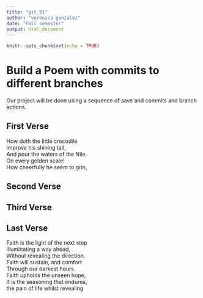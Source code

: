 ```yaml
---
title: "git_01"
author: "veronica gonzalez"
date: "Fall semester"
output: html_document
---
```


```r
knitr::opts_chunk$set(echo = TRUE)
```
# Build a Poem with commits to different branches
Our project will be done using a sequence of save and commits and branch actions.
<!-- Do not modify or change any text in "!--" bracketed areas such as this --- these are instructions to
you, if you change any of this the git program will notice it and compromise your git merging strategy !-->

## First Verse 
<!--Put the first five lines of a poem by Lewis Carrol in this section!-->
How doth the little crocodile   
Improve his shining tail,   
And pour the waters of the Nile.  
On every golden scale!   
How cheerfully he seem to grin,  

## Second Verse
<!--Put the first five lines of a poem by Robert Frost here!-->

## Third Verse
<!--Put the first two verses of The Walrus and the Carpenter here!-->

## Last Verse
<!--Put a short poem of your choice 8-20 lines,here!-->
Faith is the light of the next step   
Illuminating a way ahead,       
Without revealing the direction.    
Faith will sustain, and comfort      
Through our darkest hours.       
Faith upholds the unseen hope,        
It is the seasoning that endures,      
the pain of life whilst revealing      